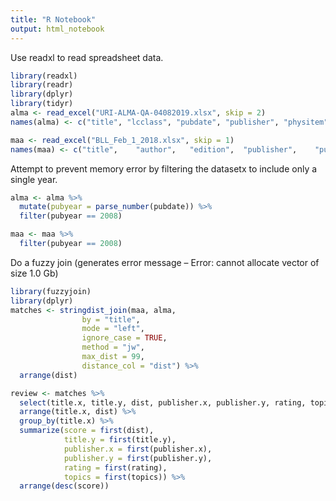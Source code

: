 ```yaml
---
title: "R Notebook"
output: html_notebook
---
```


Use readxl to read spreadsheet data.

```r
library(readxl)
library(readr)
library(dplyr)
library(tidyr)
alma <- read_excel("URI-ALMA-QA-04082019.xlsx", skip = 2)
names(alma) <- c("title", "lcclass", "pubdate", "publisher", "physitem", "lang")

maa <- read_excel("BLL_Feb_1_2018.xlsx", skip = 1)
names(maa) <- c("title",	"author",	"edition",	"publisher",	"pubyear",	"rating",	"topics")

```
Attempt to prevent memory error by filtering the datasetx to include only a single year.
```r
alma <- alma %>% 
  mutate(pubyear = parse_number(pubdate)) %>%
  filter(pubyear == 2008)

maa <- maa %>%
  filter(pubyear == 2008)
```


Do a fuzzy join (generates error message -- Error: cannot allocate vector of size 1.0 Gb)
```r
library(fuzzyjoin)
library(dplyr)
matches <- stringdist_join(maa, alma, 
                by = "title",
                mode = "left",
                ignore_case = TRUE, 
                method = "jw", 
                max_dist = 99, 
                distance_col = "dist") %>%
  arrange(dist) 
```

```r
review <- matches %>% 
  select(title.x, title.y, dist, publisher.x, publisher.y, rating, topics) %>%
  arrange(title.x, dist) %>%
  group_by(title.x) %>%
  summarize(score = first(dist),
            title.y = first(title.y),
            publisher.x = first(publisher.x),
            publisher.y = first(publisher.y),
            rating = first(rating),
            topics = first(topics)) %>%
  arrange(desc(score))
```

